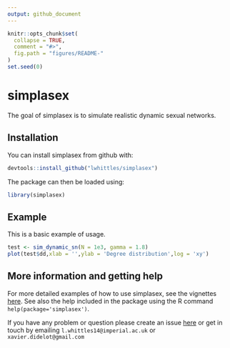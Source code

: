 ```yaml
---
output: github_document
---
```


<!-- README.md is generated from README.Rmd. Please edit that file -->

```r
knitr::opts_chunk$set(
  collapse = TRUE,
  comment = "#>",
  fig.path = "figures/README-"
)
set.seed(0)
```

# simplasex

The goal of simplasex is to simulate realistic dynamic sexual networks. 

## Installation

You can install simplasex from github with:

```r
devtools::install_github("lwhittles/simplasex")
```

The package can then be loaded using:
```r
library(simplasex)
```

## Example

This is a basic example of usage. 
```r
test <- sim_dynamic_sn(N = 1e3, gamma = 1.8)
plot(test$dd,xlab = '',ylab = 'Degree distribution',log = 'xy')
```

## More information and getting help

For more detailed examples of how to use simplasex, see the vignettes [here](https://github.com/xavierdidelot/simplasex/tree/master/vignettes).
See also the help included in the package using the R command
`help(package='simplasex')`. 

If you have any problem or question please create an issue [here](https://github.com/lwhittles/simplasex/issues) 
or get in touch by emailing `l.whittles14@imperial.ac.uk` or `xavier.didelot@gmail.com`
